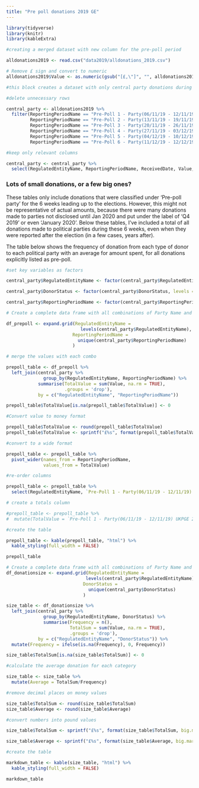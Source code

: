 ```yaml
---
title: "Pre poll donations 2019 GE"
---
```


```r

library(tidyverse)
library(knitr)
library(kableExtra)

```

```r

#creating a merged dataset with new column for the pre-poll period

alldonations2019 <- read.csv("data2019/alldonations_2019.csv")

# Remove £ sign and convert to numeric
alldonations2019$Value <- as.numeric(gsub("[£,\"]", "", alldonations2019$Value))

```

```r

#this block creates a dataset with only central party donations during pre-poll period 1-6

#delete unnecessary rows

central_party <- alldonations2019 %>%
  filter(ReportingPeriodName == "Pre-Poll 1 - Party(06/11/19 - 12/11/19) UKPGE 2019"|
         ReportingPeriodName == "Pre-Poll 2 - Party(13/11/19 - 19/11/19) UKPGE 2019"|
         ReportingPeriodName == "Pre-Poll 3 - Party(20/11/19 - 26/11/19) UKPGE 2019"|
         ReportingPeriodName == "Pre-Poll 4 - Party(27/11/19 - 03/12/19) UKPGE 2019"|
         ReportingPeriodName == "Pre-Poll 5 - Party(04/12/19 - 10/12/19) UKPGE 2019"|
         ReportingPeriodName == "Pre-Poll 6 - Party(11/12/19 - 12/12/19) UKPGE 2019")

#keep only relevant columns

central_party <- central_party %>%
  select(RegulatedEntityName, ReportingPeriodName, ReceivedDate, Value, DonorStatus, DonorName)

```

### Lots of small donations, or a few big ones?

These tables only include donations that were classified under 'Pre-poll party' for the 6 weeks leading up to the elections. However, this might not be representative of actual amounts, because there were many donations made to parties not disclosed until Jan 2020 and put under the label of 'Q4 2019' or even 'January 2020'. Below these tables, I've included a total of all donations made to political parties during these 6 weeks, even when they were reported after the election (in a few cases, years after).

The table below shows the frequency of donation from each type of donor to each political party with an average for amount spent, for all donations explicitly listed as pre-poll.

```r

#set key variables as factors

central_party$RegulatedEntityName <- factor(central_party$RegulatedEntityName, levels = c("Conservative and Unionist Party", "Labour Party", "Liberal Democrats", "Green Party", "Advance Together [De-registered 01/10/20]", "Reform UK", "Plaid Cymru - The Party of Wales", "Alliance - Alliance Party of Northern Ireland", "Scottish National Party (SNP)", "Sinn Féin", "Democratic Unionist Party - D.U.P.", "Renew", "Women's Equality Party"))

central_party$DonorStatus <- factor(central_party$DonorStatus, levels = c("Individual", "Trade Union", "Company", "Public Fund", "Unincorporated Association", "Limited Liability Partnership"))

central_party$ReportingPeriodName <- factor(central_party$ReportingPeriodName, levels = c("Pre-Poll 1 - Party(06/11/19 - 12/11/19) UKPGE 2019", "Pre-Poll 2 - Party(13/11/19 - 19/11/19) UKPGE 2019", "Pre-Poll 3 - Party(20/11/19 - 26/11/19) UKPGE 2019", "Pre-Poll 4 - Party(27/11/19 - 03/12/19) UKPGE 2019", "Pre-Poll 5 - Party(04/12/19 - 10/12/19) UKPGE 2019", "Pre-Poll 6 - Party(11/12/19 - 12/12/19) UKPGE 2019"))

```

```r

# Create a complete data frame with all combinations of Party Name and Regulation Pre-Poll period

df_prepoll <- expand.grid(RegulatedEntityName = 
                            levels(central_party$RegulatedEntityName), 
                         ReportingPeriodName = 
                           unique(central_party$ReportingPeriodName)
                         )

# merge the values with each combo

prepoll_table <- df_prepoll %>%
  left_join(central_party %>%
              group_by(RegulatedEntityName, ReportingPeriodName) %>%
            summarise(TotalValue = sum(Value, na.rm = TRUE), 
                      .groups = 'drop'),
            by = c("RegulatedEntityName", "ReportingPeriodName"))

prepoll_table$TotalValue[is.na(prepoll_table$TotalValue)] <- 0

#Convert value to money format

prepoll_table$TotalValue <- round(prepoll_table$TotalValue)
prepoll_table$TotalValue <- sprintf("£%s", format(prepoll_table$TotalValue, big.mark = ",", scientific = FALSE))

#convert to a wide format

prepoll_table <- prepoll_table %>%
  pivot_wider(names_from = ReportingPeriodName,
              values_from = TotalValue)

#re-order columns

prepoll_table <- prepoll_table %>%
  select(RegulatedEntityName, `Pre-Poll 1 - Party(06/11/19 - 12/11/19) UKPGE 2019`, `Pre-Poll 2 - Party(13/11/19 - 19/11/19) UKPGE 2019`, `Pre-Poll 3 - Party(20/11/19 - 26/11/19) UKPGE 2019`, `Pre-Poll 4 - Party(27/11/19 - 03/12/19) UKPGE 2019`, `Pre-Poll 5 - Party(04/12/19 - 10/12/19) UKPGE 2019`, `Pre-Poll 6 - Party(11/12/19 - 12/12/19) UKPGE 2019`)

# create a totals column

#prepoll_table <- prepoll_table %>%
#  mutate(TotalValue = `Pre-Poll 1 - Party(06/11/19 - 12/11/19) UKPGE 2019`|`Pre-Poll 2 - Party(13/11/19 - 19/11/19) UKPGE 2019`|`Pre-Poll 3 - Party(20/11/19 - 26/11/19) UKPGE 2019`|`Pre-Poll 4 - Party(27/11/19 - 03/12/19) UKPGE 2019`|`Pre-Poll 5 - Party(04/12/19 - 10/12/19) UKPGE 2019`|`Pre-Poll 6 - Party(11/12/19 - 12/12/19) UKPGE 2019`)

```

```r

#create the table

prepoll_table <- kable(prepoll_table, "html") %>%
  kable_styling(full_width = FALSE)

prepoll_table

```


```r

# Create a complete data frame with all combinations of Party Name and Donor Status
df_donationsize <- expand.grid(RegulatedEntityName = 
                              levels(central_party$RegulatedEntityName), 
                             DonorStatus = 
                               unique(central_party$DonorStatus)
                             )

size_table <- df_donationsize %>%
  left_join(central_party %>%
              group_by(RegulatedEntityName, DonorStatus) %>%
              summarise(Frequency = n(),
                        TotalSum = sum(Value, na.rm = TRUE),
                        .groups = 'drop'),
            by = c("RegulatedEntityName", "DonorStatus")) %>%
  mutate(Frequency = ifelse(is.na(Frequency), 0, Frequency))

size_table$TotalSum[is.na(size_table$TotalSum)] <- 0

#calculate the average donation for each category

size_table <- size_table %>%
  mutate(Average = TotalSum/Frequency)

```

```r

#remove decimal places on money values

size_table$TotalSum <- round(size_table$TotalSum)
size_table$Average <- round(size_table$Average)

#convert numbers into pound values

size_table$TotalSum <- sprintf("£%s", format(size_table$TotalSum, big.mark = ",", scientific = FALSE))

size_table$Average <- sprintf("£%s", format(size_table$Average, big.mark = ",", scientific = FALSE))

#create the table

markdown_table <- kable(size_table, "html") %>%
  kable_styling(full_width = FALSE)

markdown_table

```


